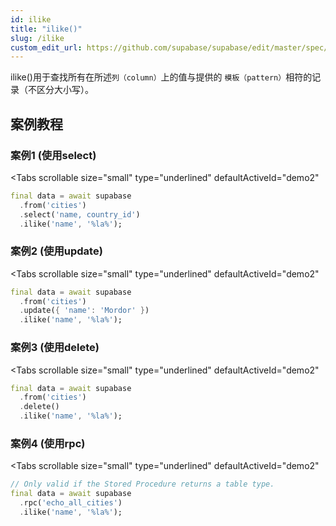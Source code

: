 ```yaml
---
id: ilike
title: "ilike()"
slug: /ilike
custom_edit_url: https://github.com/supabase/supabase/edit/master/spec/supabase_dart_v1.yml
---
```


ilike()用于查找所有在所述`列（column）`上的值与提供的 `模板（pattern）`相符的记录（不区分大小写）。





## 案例教程
### 案例1 (使用select)

<Tabs
  scrollable
  size="small"
  type="underlined"
  defaultActiveId="demo2"
>

<TabPanel id="demo2" label="使用方法">

```dart
final data = await supabase
  .from('cities')
  .select('name, country_id')
  .ilike('name', '%la%');
```
</TabPanel>
</Tabs>


### 案例2 (使用update)

<Tabs
  scrollable
  size="small"
  type="underlined"
  defaultActiveId="demo2"
>

<TabPanel id="demo2" label="使用方法">

```dart
final data = await supabase
  .from('cities')
  .update({ 'name': 'Mordor' })
  .ilike('name', '%la%');
```
</TabPanel>
</Tabs>




### 案例3 (使用delete)

<Tabs
  scrollable
  size="small"
  type="underlined"
  defaultActiveId="demo2"
>

<TabPanel id="demo2" label="使用方法">

```dart
final data = await supabase
  .from('cities')
  .delete()
  .ilike('name', '%la%');
```
</TabPanel>
</Tabs>


### 案例4 (使用rpc)

<Tabs
  scrollable
  size="small"
  type="underlined"
  defaultActiveId="demo2"
>

<TabPanel id="demo2" label="使用方法">

```dart
// Only valid if the Stored Procedure returns a table type.
final data = await supabase
  .rpc('echo_all_cities')
  .ilike('name', '%la%');
```
</TabPanel>
</Tabs>